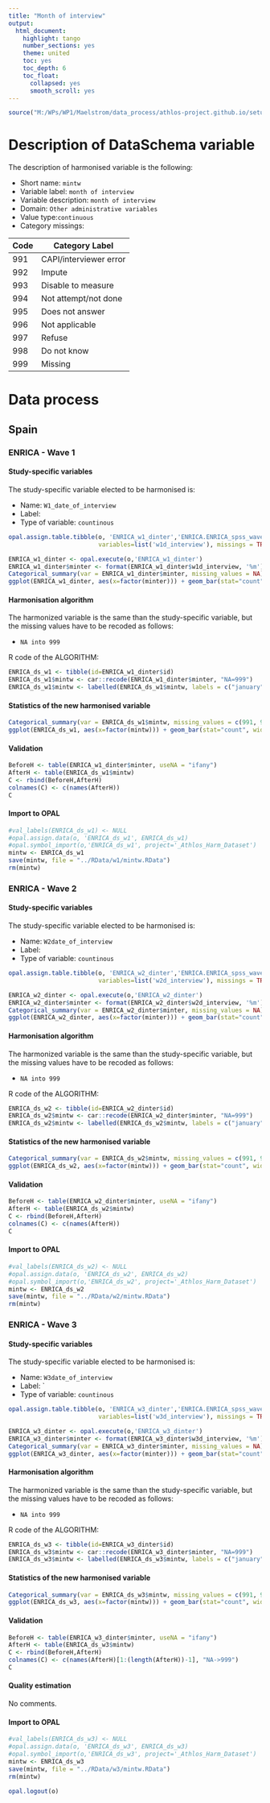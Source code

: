 ```yaml
---
title: "Month of interview"
output:
  html_document:
    highlight: tango
    number_sections: yes
    theme: united
    toc: yes
    toc_depth: 6
    toc_float:
      collapsed: yes
      smooth_scroll: yes
---
```



```r
source("M:/WPs/WP1/Maelstrom/data_process/athlos-project.github.io/setup_iago.r")
```


# Description of DataSchema variable

The description of harmonised variable is the following:




* Short name: `mintw`
* Variable label: `month of interview`
* Variable description: `month of interview`
* Domain: `Other administrative variables`
* Value type:`continuous`
* Category missings: 

**Code** | **Category Label**
----| ------------------
991 | CAPI/interviewer error
992 | Impute
993 | Disable to measure
994 | Not attempt/not done 
995 | Does not answer
996 | Not applicable
997 | Refuse
998 | Do not know
999 | Missing


# Data process

## Spain
        
### ENRICA - Wave 1 

#### Study-specific variables

The study-specific variable elected to be harmonised is:

* Name: `W1_date_of_interview`
* Label: 
* Type of variable: `countinous`

```r
opal.assign.table.tibble(o, 'ENRICA_w1_dinter','ENRICA.ENRICA_spss_wave1',
                         variables=list('w1d_interview'), missings = TRUE)
```

```r
ENRICA_w1_dinter <- opal.execute(o,'ENRICA_w1_dinter')
ENRICA_w1_dinter$minter <- format(ENRICA_w1_dinter$w1d_interview, '%m')
Categorical_summary(var = ENRICA_w1_dinter$minter, missing_values = NA)
ggplot(ENRICA_w1_dinter, aes(x=factor(minter))) + geom_bar(stat="count", width=0.4, fill="steelblue") + xlab("Month of interview") + ylab("Frequency")
```

#### Harmonisation algorithm
The harmonized variable is the same than the study-specific variable, but the missing values have to be recoded as follows:

* `NA into 999`

R code of the ALGORITHM:

```r
ENRICA_ds_w1 <- tibble(id=ENRICA_w1_dinter$id)
ENRICA_ds_w1$mintw <- car::recode(ENRICA_w1_dinter$minter, "NA=999")
ENRICA_ds_w1$mintw <- labelled(ENRICA_ds_w1$mintw, labels = c("january"=1, "february"=2, "march"=3, "april"=4, "may"=5, "june"=6, "july"=7, "august"=8, "september"=9, "october"=10, "november"=11, "december"=12, "Missing"=999, "Do not know"=998, "Refuse"=997, "Not applicable"=996, "Does not answer"=995,  "Not attempt not done"=994, "Disable to measure"=993, "Impute"=992, "CAPI interviewer error"=991))
```

#### Statistics of the new harmonised variable
```r
Categorical_summary(var = ENRICA_ds_w1$mintw, missing_values = c(991, 992, 993, 994, 995, 996, 997, 998, 999))
ggplot(ENRICA_ds_w1, aes(x=factor(mintw))) + geom_bar(stat="count", width=0.4, fill="steelblue") + xlab("Month of interview") + ylab("Frequency")
```

#### Validation
```r
BeforeH <- table(ENRICA_w1_dinter$minter, useNA = "ifany")
AfterH <- table(ENRICA_ds_w1$mintw)
C <- rbind(BeforeH,AfterH)
colnames(C) <- c(names(AfterH))
C
```


#### Import to OPAL
```r
#val_labels(ENRICA_ds_w1) <- NULL
#opal.assign.data(o, 'ENRICA_ds_w1', ENRICA_ds_w1)
#opal.symbol_import(o,'ENRICA_ds_w1', project='_Athlos_Harm_Dataset')
mintw <- ENRICA_ds_w1
save(mintw, file = "../RData/w1/mintw.RData")
rm(mintw)

```






### ENRICA - Wave 2 

#### Study-specific variables

The study-specific variable elected to be harmonised is:

* Name: `W2date_of_interview`
* Label: 
* Type of variable: `countinous`

```r
opal.assign.table.tibble(o, 'ENRICA_w2_dinter','ENRICA.ENRICA_spss_wave2',
                         variables=list('w2d_interview'), missings = TRUE)
```

```r
ENRICA_w2_dinter <- opal.execute(o,'ENRICA_w2_dinter')
ENRICA_w2_dinter$minter <- format(ENRICA_w2_dinter$w2d_interview, '%m')
Categorical_summary(var = ENRICA_w2_dinter$minter, missing_values = NA)
ggplot(ENRICA_w2_dinter, aes(x=factor(minter))) + geom_bar(stat="count", width=0.4, fill="steelblue") + xlab("Month of interview") + ylab("Frequency")
```

#### Harmonisation algorithm
The harmonized variable is the same than the study-specific variable, but the missing values have to be recoded as follows:


* `NA into 999`

R code of the ALGORITHM:

```r
ENRICA_ds_w2 <- tibble(id=ENRICA_w2_dinter$id)
ENRICA_ds_w2$mintw <- car::recode(ENRICA_w2_dinter$minter, "NA=999")
ENRICA_ds_w2$mintw <- labelled(ENRICA_ds_w2$mintw, labels = c("january"=1, "february"=2, "march"=3, "april"=4, "may"=5, "june"=6, "july"=7, "august"=8, "september"=9, "october"=10, "november"=11, "december"=12, "Missing"=999, "Do not know"=998, "Refuse"=997, "Not applicable"=996, "Does not answer"=995,  "Not attempt not done"=994, "Disable to measure"=993, "Impute"=992, "CAPI interviewer error"=991))
```

#### Statistics of the new harmonised variable
```r
Categorical_summary(var = ENRICA_ds_w2$mintw, missing_values = c(991, 992, 993, 994, 995, 996, 997, 998, 999))
ggplot(ENRICA_ds_w2, aes(x=factor(mintw))) + geom_bar(stat="count", width=0.4, fill="steelblue") + xlab("Month of interview") + ylab("Frequency")
```

#### Validation
```r
BeforeH <- table(ENRICA_w2_dinter$minter, useNA = "ifany")
AfterH <- table(ENRICA_ds_w2$mintw)
C <- rbind(BeforeH,AfterH)
colnames(C) <- c(names(AfterH))
C
```



#### Import to OPAL
```r
#val_labels(ENRICA_ds_w2) <- NULL
#opal.assign.data(o, 'ENRICA_ds_w2', ENRICA_ds_w2)
#opal.symbol_import(o,'ENRICA_ds_w2', project='_Athlos_Harm_Dataset')
mintw <- ENRICA_ds_w2
save(mintw, file = "../RData/w2/mintw.RData")
rm(mintw)

```




### ENRICA - Wave 3 

#### Study-specific variables

The study-specific variable elected to be harmonised is:

* Name: `	W3date_of_interview`
* Label: `
* Type of variable: `countinous`

```r
opal.assign.table.tibble(o, 'ENRICA_w3_dinter','ENRICA.ENRICA_spss_wave3',
                         variables=list('w3d_interview'), missings = TRUE)
```

```r
ENRICA_w3_dinter <- opal.execute(o,'ENRICA_w3_dinter')
ENRICA_w3_dinter$minter <- format(ENRICA_w3_dinter$w3d_interview, '%m')
Categorical_summary(var = ENRICA_w3_dinter$minter, missing_values = NA)
ggplot(ENRICA_w3_dinter, aes(x=factor(minter))) + geom_bar(stat="count", width=0.4, fill="steelblue") + xlab("Month of interview") + ylab("Frequency")
```

#### Harmonisation algorithm
The harmonized variable is the same than the study-specific variable, but the missing values have to be recoded as follows:

* `NA into 999`

R code of the ALGORITHM:

```r
ENRICA_ds_w3 <- tibble(id=ENRICA_w3_dinter$id)
ENRICA_ds_w3$mintw <- car::recode(ENRICA_w3_dinter$minter, "NA=999")
ENRICA_ds_w3$mintw <- labelled(ENRICA_ds_w3$mintw, labels = c("january"=1, "february"=2, "march"=3, "april"=4, "may"=5, "june"=6, "july"=7, "august"=8, "september"=9, "october"=10, "november"=11, "december"=12, "Missing"=999, "Do not know"=998, "Refuse"=997, "Not applicable"=996, "Does not answer"=995,  "Not attempt not done"=994, "Disable to measure"=993, "Impute"=992, "CAPI interviewer error"=991))
```

#### Statistics of the new harmonised variable
```r
Categorical_summary(var = ENRICA_ds_w3$mintw, missing_values = c(991, 992, 993, 994, 995, 996, 997, 998, 999))
ggplot(ENRICA_ds_w3, aes(x=factor(mintw))) + geom_bar(stat="count", width=0.4, fill="steelblue") + xlab("Month of interview") + ylab("Frequency")
```

#### Validation
```r
BeforeH <- table(ENRICA_w3_dinter$minter, useNA = "ifany")
AfterH <- table(ENRICA_ds_w3$mintw)
C <- rbind(BeforeH,AfterH)
colnames(C) <- c(names(AfterH)[1:(length(AfterH))-1], "NA->999")
C
```
#### Quality estimation
No comments.



#### Import to OPAL
```r
#val_labels(ENRICA_ds_w3) <- NULL
#opal.assign.data(o, 'ENRICA_ds_w3', ENRICA_ds_w3)
#opal.symbol_import(o,'ENRICA_ds_w3', project='_Athlos_Harm_Dataset')
mintw <- ENRICA_ds_w3
save(mintw, file = "../RData/w3/mintw.RData")
rm(mintw)


```


```r
opal.logout(o)
```
